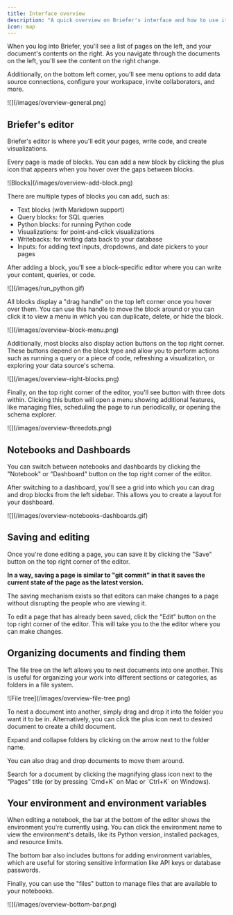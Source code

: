 ```yaml
---
title: Interface overview
description: "A quick overview on Briefer's interface and how to use it."
icon: map
---
```


When you log into Briefer, you'll see a list of pages on the left, and your document's contents on the right. As you navigate through the documents on the left, you'll see the content on the right change.

Additionally, on the bottom left corner, you'll see menu options to add data source connections, configure your workspace, invite collaborators, and more.

<Frame caption="Briefer's main interface">
  ![](/images/overview-general.png)
</Frame>

## Briefer's editor

Briefer's editor is where you'll edit your pages, write code, and create visualizations.

Every page is made of blocks. You can add a new block by clicking the plus icon that appears when you hover over the gaps between blocks.

<Frame caption={`The "add block" button and the list of available blocks`}>
  ![Blocks](/images/overview-add-block.png)
</Frame>

There are multiple types of blocks you can add, such as:

- Text blocks (with Markdown support)
- Query blocks: for SQL queries
- Python blocks: for running Python code
- Visualizations: for point-and-click visualizations
- Writebacks: for writing data back to your database
- Inputs: for adding text inputs, dropdowns, and date pickers to your pages

After adding a block, you'll see a block-specific editor where you can write your content, queries, or code.

<Frame caption="Adding a Python block and running a piece of code">
  ![](/images/run_python.gif)
</Frame>

All blocks display a "drag handle" on the top left corner once you hover over them. You can use this handle to move the block around or you can click it to view a menu in which you can duplicate, delete, or hide the block.

<Frame caption="The drag handle and the block menu">
  ![](/images/overview-block-menu.png)
</Frame>

Additionally, most blocks also display action buttons on the top right corner. These buttons depend on the block type and allow you to perform actions such as running a query or a piece of code, refreshing a visualization, or exploring your data source's schema.

<Frame caption="The action buttons on the top right corner of a block">
  ![](/images/overview-right-blocks.png)
</Frame>

Finally, on the top right corner of the editor, you'll see button with three dots within. Clicking this button will open a menu showing additional features, like managing files, scheduling the page to run periodically, or opening the schema explorer.

<Frame caption="The three dots menu on the top right corner of the editor">
  ![](/images/overview-threedots.png)
</Frame>

## Notebooks and Dashboards

You can switch between notebooks and dashboards by clicking the "Notebook" or "Dashboard" button on the top right corner of the editor.

After switching to a dashboard, you'll see a grid into which you can drag and drop blocks from the left sidebar. This allows you to create a layout for your dashboard.

<Frame caption="Creating a dashboard by dragging and dropping blocks">
  ![](/images/overview-notebooks-dashboards.gif)
</Frame>

## Saving and editing

Once you're done editing a page, you can save it by clicking the "Save" button on the top right corner of the editor.

**In a way, saving a page is similar to "git commit" in that it saves the current state of the page as the latest version.**

<Info>
  The saving mechanism exists so that editors can make changes to a page without
  disrupting the people who are viewing it.
</Info>

To edit a page that has already been saved, click the "Edit" button on the top right corner of the editor. This will take you to the the editor where you can make changes.

## Organizing documents and finding them

The file tree on the left allows you to nest documents into one another. This is useful for organizing your work into different sections or categories, as folders in a file system.

<Frame caption="Briefer's file tree showing nested documents">
  ![File tree](/images/overview-file-tree.png)
</Frame>

To nest a document into another, simply drag and drop it into the folder you want it to be in. Alternatively, you can click the plus icon next to desired document to create a child document.

Expand and collapse folders by clicking on the arrow next to the folder name.

You can also drag and drop documents to move them around.

<Tip>
  Search for a document by clicking the magnifying glass icon next to the
  "Pages" title (or by pressing `Cmd+K` on Mac or `Ctrl+K` on Windows).
</Tip>

## Your environment and environment variables

When editing a notebook, the bar at the bottom of the editor shows the environment you're currently using. You can click the environment name to view the environment's details, like its Python version, installed packages, and resource limits.

The bottom bar also includes buttons for adding environment variables, which are useful for storing sensitive information like API keys or database passwords.

Finally, you can use the "files" button to manage files that are available to your notebooks.

<Frame caption="The bottom bar in the editor">
  ![](/images/overview-bottom-bar.png)
</Frame>
